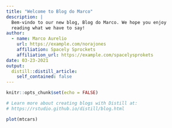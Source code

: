 ```yaml
---
title: "Welcome to Blog do Marco"
description: |
  Bem-vindo to our new blog, Blog do Marco. We hope you enjoy 
  reading what we have to say!
author:
  - name: Marco Aurelio
    url: https://example.com/norajones
    affiliation: Spacely Sprockets
    affiliation_url: https://example.com/spacelysprokets
date: 03-23-2021
output:
  distill::distill_article:
    self_contained: false
---
```


```r
knitr::opts_chunk$set(echo = FALSE)

# Learn more about creating blogs with Distill at:
# https://rstudio.github.io/distill/blog.html

```

```r
plot(mtcars)
```


